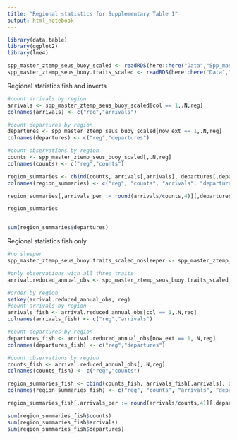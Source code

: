 ```yaml
---
title: "Regional statistics for Supplementary Table 1"
output: html_notebook
---
```

```r

library(data.table)
library(ggplot2)
library(lme4)

spp_master_ztemp_seus_buoy_scaled <- readRDS(here::here("Data","Spp_master","spp_master_ztemp_seus_buoy_scaled.rds"))
spp_master_ztemp_seus_buoy.traits_scaled <- readRDS(here::here("Data","Spp_master","spp_master_ztemp_seus_buoy.traits_scaled.rds"))

```

Regional statistics fish and inverts
```r
#count arrivals by region
arrivals <- spp_master_ztemp_seus_buoy_scaled[col == 1,.N,reg]
colnames(arrivals) <- c("reg","arrivals")

#count departures by region
departures <- spp_master_ztemp_seus_buoy_scaled[now_ext == 1,.N,reg]
colnames(departures) <- c("reg","departures")

#count observations by region
counts <- spp_master_ztemp_seus_buoy_scaled[,.N,reg]
colnames(counts) <- c("reg","counts")

region_summaries <- cbind(counts, arrivals[,arrivals], departures[,departures])
colnames(region_summaries) <- c("reg", "counts", "arrivals", "departures")

region_summaries[,arrivals_per := round(arrivals/counts,4)][,departures_per := round(departures/counts,4)]

region_summaries


sum(region_summaries$departures)
```

Regional statistics fish only
```r

#no sleeper
spp_master_ztemp_seus_buoy.traits_scaled_nosleeper <- spp_master_ztemp_seus_buoy.traits_scaled[spp != "Somniosus pacificus"]

#only observations with all three traits
arrival.reduced_annual_obs <- spp_master_ztemp_seus_buoy.traits_scaled_nosleeper[complete.cases(spp_master_ztemp_seus_buoy.traits_scaled_nosleeper[ , .(age.max_ocean_scaled, age.maturity_ocean_scaled, length.max_ocean_scaled, tl_ocean_scaled)]),]

#order by region
setkey(arrival.reduced_annual_obs, reg)
#count arrivals by region
arrivals_fish <- arrival.reduced_annual_obs[col == 1,.N,reg]
colnames(arrivals_fish) <- c("reg","arrivals")

#count departures by region
departures_fish <- arrival.reduced_annual_obs[now_ext == 1,.N,reg]
colnames(departures_fish) <- c("reg","departures")

#count observations by region
counts_fish <- arrival.reduced_annual_obs[,.N,reg]
colnames(counts_fish) <- c("reg","counts")

region_summaries_fish <- cbind(counts_fish, arrivals_fish[,arrivals], departures_fish[,departures])
colnames(region_summaries_fish) <- c("reg", "counts", "arrivals", "departures")

region_summaries_fish[,arrivals_per := round(arrivals/counts,4)][,departures_per := round(departures/counts,4)][,reg2 := reg]

sum(region_summaries_fish$counts)
sum(region_summaries_fish$arrivals)
sum(region_summaries_fish$departures)
```

